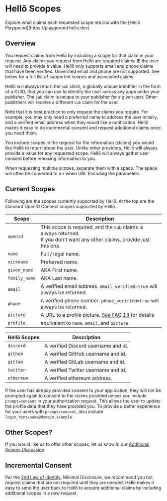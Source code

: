 
# Hellō Scopes

<Callout type="info" emoji="🦆">
Explore what claims each requested scope returns with the [Hellō Playgound](https://playground.hello.dev)
</Callout>

## Overview

You request claims from Hellō by including a scope for that claim in your request. Any claims you request from Hellō are required claims, IE the user will need to provide a value. Hellō only supports email and phone claims that have been verified. Unverified email and phone are not supported. See below for a full list of supported scopes and associated claims. 

Hellō will always return the `sub` claim, a globally unique identifier in the form of a GUID, that you can use to identify the user across any apps under your publisher. The `sub` claim is unique to your publisher for a given user. Other publishers will receive a different `sub` claim for the user.

Note that it is best practice to only request the claims you require. For example, you may only need a preferred name to address the user initially, and a verified email address when they would like a notification. Hellō makes it easy to do incremental consent and request additional claims once you need them.


You include scopes in the request for the information (claims) you would like Hellō to return about the user. Unlike other providers, Hellō will always provide a value for any requested scope. Hellō will always gather user consent before releasing information to you. 

When requesting multiple scopes, separate them with a space. The space will often be converted to a `+` when URL Encoding the parameters.


## Current Scopes

Following are the scopes currently supported by Hellō. At the top are the standard OpenID Connect scopes supported by Hellō.

|Scope|Description|
|---|---|
|`openid`|This scope is required, and the `sub` claims is always returned.<br/>If you don't want any other claims, provide just this one.|
|`name`|Full / legal name.|
|`nickname`|Preferred name.|
|`given_name`|AKA First name.|
|`family_name`|AKA Last name.|
|`email`|A verified email address. `email_verified=true` will always be returned.|
|`phone`|A verified phone number. `phone_verified=true` will always be returned.|
|`picture`|A URL to a profile picture. [See FAQ 13](/faqs/#13-what-can-i-do-with-the-picture-url-i-receive) for details|
|`profile`|equivalent to `name`, `email`, and `picture`|

|Hellō Scopes|Description|
|---|---|
|`discord`|A verified Discord username and id.|
|`github`|A verified GitHub username and id.|
|`gitlab`|A verified GitLab username and id.|
|`twitter`|A verified Twitter username and id.|
|`ethereum`|A verified ethereum address.|

If the user has already provided consent to your application, they will not be prompted again to consent to the claims provided unless you include `prompt=consent` in your authorization request. This allows the user to update the profile data that they have provided you. To provide a better experience for your users with `prompt=consent`, also include `login_hint=name@domain.example`.


## Other Scopes?

If you would like us to offer other scopes, let us know in our [Additional Scopes Discussion](https://github.com/hellocoop/hello.dev/discussions/4)

## Incremental Consent

Per the [2nd Law of Identity](https://www.identityblog.com/?p=352), Minimal Disclosure, we recommend you not request claims that are not required until they are needed. Hellō makes it easy to send the user back to Hellō to acquire additional claims by including additional scopes in a new request.


